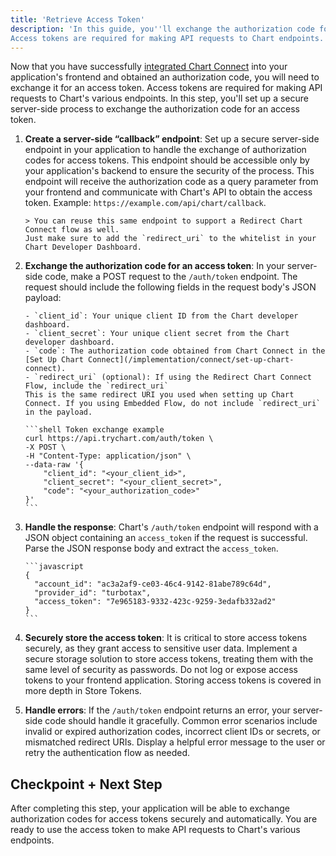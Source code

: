 ```yaml
---
title: 'Retrieve Access Token'
description: 'In this guide, you''ll exchange the authorization code for an access token. 
Access tokens are required for making API requests to Chart endpoints.'
---
```


Now that you have successfully [integrated Chart Connect](/implementation/connect/set-up-chart-connect) into your application's frontend and obtained an authorization code,
you will need to exchange it for an access token. Access tokens are required for making API requests to Chart's various endpoints.
In this step, you'll set up a secure server-side process to exchange the authorization code for an access token.

1.  **Create a server-side “callback” endpoint**: Set up a secure server-side endpoint in your application
    to handle the exchange of authorization codes for access tokens.
    This endpoint should be accessible only by your application's backend to ensure the security of the process.
    This endpoint will receive the authorization code as a query parameter from your frontend
    and communicate with Chart's API to obtain the access token. Example: `https://example.com/api/chart/callback`.

        > You can reuse this same endpoint to support a Redirect Chart Connect flow as well.
        Just make sure to add the `redirect_uri` to the whitelist in your Chart Developer Dashboard.

2.  **Exchange the authorization code for an access token**: In your server-side code, make a POST request to the `/auth/token` endpoint.
    The request should include the following fields in the request body's JSON payload:

        - `client_id`: Your unique client ID from the Chart developer dashboard.
        - `client_secret`: Your unique client secret from the Chart developer dashboard.
        - `code`: The authorization code obtained from Chart Connect in the [Set Up Chart Connect](/implementation/connect/set-up-chart-connect).
        - `redirect_uri` (optional): If using the Redirect Chart Connect Flow, include the `redirect_uri`
        This is the same redirect URI you used when setting up Chart Connect. If you using Embedded Flow, do not include `redirect_uri` in the payload.

        ```shell Token exchange example
        curl https://api.trychart.com/auth/token \
        -X POST \
        -H "Content-Type: application/json" \
        --data-raw '{
            "client_id": "<your_client_id>",
            "client_secret": "<your_client_secret>",
            "code": "<your_authorization_code>"
        }'
        ```

3.  **Handle the response**: Chart's `/auth/token` endpoint will respond with a JSON object containing an `access_token`
    if the request is successful. Parse the JSON response body and extract the `access_token`.

        ```javascript
        {
          "account_id": "ac3a2af9-ce03-46c4-9142-81abe789c64d",
          "provider_id": "turbotax",
          "access_token": "7e965183-9332-423c-9259-3edafb332ad2"
        }
        ```

4.  **Securely store the access token**: It is critical to store access tokens securely,
    as they grant access to sensitive user data. Implement a secure storage solution to store access tokens,
    treating them with the same level of security as passwords. Do not log or expose access tokens to your frontend application.
    Storing access tokens is covered in more depth in Store Tokens.

5.  **Handle errors**: If the `/auth/token` endpoint returns an error, your server-side code should handle it gracefully.
    Common error scenarios include invalid or expired authorization codes, incorrect client IDs or secrets,
    or mismatched redirect URIs. Display a helpful error message to the user or retry the authentication flow as needed.

## Checkpoint + Next Step

<Check>
  After completing this step, your application will be able to exchange
  authorization codes for access tokens securely and automatically. You are
  ready to use the access token to make API requests to Chart's various
  endpoints.
</Check>

